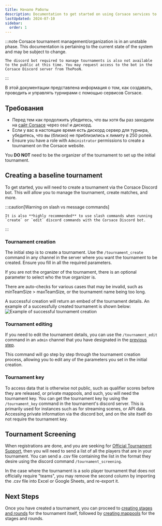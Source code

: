 ```yaml
---
title: Начало Работы
description: Documentation to get started on using Corsace services to run a tournament.
lastUpdated: 2024-07-10
sidebar:
  order: 1
---
```



:::note
    Corsace tournament management/organization is in an unstable phase. This documentation is pertaining to the current state of the system and may be subject to change.

```
The discord bot required to manage tournaments is also not available to the public at this time. You may request access to the bot in the Corsace Discord server from ThePooN.
```

:::

В этой документации представлена информация о том, как создавать, проводить и управлять турнирами с помощью сервисов Corsace.

## Требования

- Перед тем как продолжить убедитесь, что вы хотя бы раз заходили на [сайт Corsace](https://corsace.io) через osu! и дискорд.
- Если у вас в настоящее время есть дискорд сервер для турнира, убедитесь, что вы (близко) не приблизились к лимиту в 250 ролей.
- Ensure you have a role with `Administrator` permissions to create a tournament on the Corsace website.

You **DO NOT** need to be the organizer of the tournament to set up the initial tournament.

## Creating a baseline tournament

To get started, you will need to create a tournament via the Corsace Discord bot. This will allow you to manage the tournament, create matches, and more.

:::caution[Warning on slash vs message commands]

```
It is also **highly recommended** to use slash commands when running `create` or `edit` discord commands with the Corsace Discord bot.
```

:::

### Tournament creation

The initial step is to create a tournament. Use the `/tournament_create` command in any channel in the server where you want the tournament to be created. Ensure you fill in all the required parameters.

If you are not the organizer of the tournament, there is an optional parameter to select who the true organizer is.

There are auto-checks for various cases that may be invalid, such as minTeamSize > maxTeamSize, or the tournament name being too long.

A successful creation will return an embed of the tournament details. An example of a successfully created tournament is shown below:
![Example of successful tournament creation](../../../../images/tournament_org/tournament_create_success.png)

### Tournament editing

If you need to edit the tournament details, you can use the `/tournament_edit` command in an `admin` channel that you have designated in the [previous step](#tournament-creation). 

This command will go step by step through the tournament creation process, allowing you to edit any of the parameters you set in the initial creation.

### Tournament key

To access data that is otherwise not public, such as qualifier scores before they are released, or private mappools, and such, you will need the tournament key. You can get the tournament key by using the `/tournament_key` command in the tournament's discord server. This is primarily used for instances such as for streaming scenes, or API data. Accessing private information via the discord bot, and on the site itself do not require the tournament key.

## Tournament Screening

When registrations are done, and you are seeking for [Official Tournament Support](https://osu.ppy.sh/wiki/en/Tournaments/Official_support), then you will need to send a list of all the players that are in your tournament. You can send a .csv file containing the list in the format they desire using the discord command `/tournament_screening`.

In the case where the tournament is a solo player tournament that does not officially require "teams", you may remove the second column by importing the .csv file into Excel or Google Sheets, and re-export it.

## Next Steps

Once you have created a tournament, you can proceed to [creating stages and rounds](./stage-round-creation) for the tournament itself, followed by [creating mappools](./mappool-creation) for the stages and rounds.
